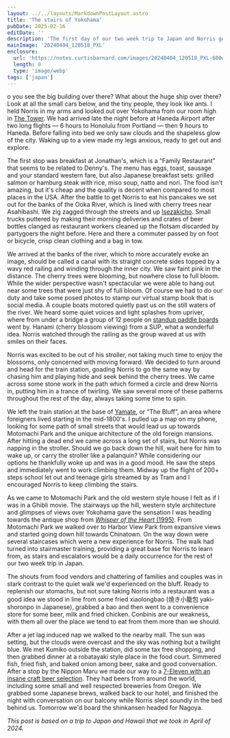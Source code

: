 ```yaml
---
layout: ../../layouts/MarkdownPostLayout.astro
title: 'The stairs of Yokohama'
pubDate: 2025-02-16
editDate: ''
description: 'The first day of our two week trip to Japan and Norris gets a lot of practice climbing stairs'
mainImage: '20240404_120518_PXL'
enclosure:
  url: 'https://notes.curtisbarnard.com/images/20240404_120518_PXL-600w.webp'
  length: 0
  type: 'image/webp'
tags: ['japan']
---
```



<CinemaImage 
  imgPath='20240404_055943_PXL'
  imgHeight='337px'
  altText='A man holding a child looking out over a harbor while pointing'
  caption=''
/>

<DropCap letter='D' />

o you see the big building over there? What about the huge ship over there? Look at all the small cars below, and the tiny people, they look like ants. I held Norris in my arms and looked out over Yokohama from our room high in [The Tower](https://maps.app.goo.gl/6GBNmyfGG2wjHMS39). We had arrived late the night before at Haneda Airport after two long flights — 6 hours to Honolulu from Portland — then 9 hours to Haneda. Before falling into bed we only saw clouds and the shapeless glow of the city. Waking up to a view made my legs anxious, ready to get out and explore.

<Double4by5
  imgPath1='20240402_131715.RAW-02_PXL'
  imgAlt1='A child climbing on chairs in an airport terminal'
  caption1='Norris climbing on chairs in the Daniel K. Inouye International Airport in Honolulu'
  imgPath2='20240403_214357.RAW-02_PXL'
  imgAlt2='A tall building going up into the clouds at night'
  caption2='The condo tower we would be staying at in Yokohama on the night of our arrival'
/>

The first stop was breakfast at Jonathan's, which is a “Family Restaurant” that seems to be related to Denny's. The menu has eggs, toast, sausage and your standard western fare, but also Japanese breakfast sets: grilled salmon or hamburg steak with rice, miso soup, natto and nori. The food isn't amazing, but it's cheap and the quality is decent when compared to most places in the USA. After the battle to get Norris to eat his pancakes we set out for the banks of the Ooka River, which is lined with cherry trees near Asahibashi. We zig zagged through the streets and up [Isezakicho](https://en.wikipedia.org/wiki/Isezakich%C5%8D). Small trucks puttered by making their morning deliveries  and crates of beer bottles clanged as restaurant workers cleaned up the flotsam discarded by partygoers the night before. Here and there a commuter passed by on foot or bicycle, crisp clean clothing and a bag in tow.

<Single4by5
  imgPath1='20240404_084500_FUJI200_03'
  imgAlt1='A person rides a bicycle past a closed Japanese restaurant'
  caption1='Isomaru suisan is a chain of seafood izakayas that were open 24 hours prior to  the pandemic'
/>

We arrived at the banks of the river, which to more accurately evoke an image, should be called a canal with its straight concrete sides topped by a wavy red railing and winding through the inner city. We saw faint pink in the distance. The cherry trees were blooming, but nowhere close to full bloom. While the wider perspective wasn't spectacular we were able to hang out near some trees that were just shy of full bloom. Of course we had to do our duty and take some posed photos to stamp our virtual stamp book that is social media.  A couple boats motored quietly past us on the still waters of the river. We heard some quiet voices and light splashes from upriver, where from under a bridge a group of 12 people on [standup paddle boards](https://yokohamasup-club.com/) went by. Hanami (cherry blossom viewing) from a SUP, what a wonderful idea. Norris watched through the railing as the group waved at us with smiles on their faces. 

<CinemaImage 
  imgPath='20240404_091848.RAW-02_PXL'
  imgHeight='337px'
  altText='A boat going up a river with a cherry tree in bloom in the foreground'
  caption=''
/>

<Triple4by5
  imgPath1='20240404_090527.PORTRAIT_PXL'
  imgAlt1='A man holding a child while they both look up at a cherry tree in bloom'
  caption1=''
  imgPath2='20240404_092500_FUJI200_07'
  imgAlt2='A detailed photo of cherry blossoms'
  caption2=''
  imgPath3='20240404_091246_PXL'
  imgAlt3='A woman holding a child while they both look up at a cherry tree in bloom'
  caption3=''
/>

<CinemaImage 
  imgPath='20240404_094441.RAW-02_PXL'
  imgHeight='337px'
  altText='A cluster of standup paddle boards tied to a dock with a train passing by above and cherry blossoms in the foreground'
  caption=''
/>

Norris was excited to be out of his stroller, not taking much time to enjoy the blossoms, only concerned with moving forward. We decided to turn around and head for the train station, goading Norris to go the same way by chasing him and playing hide and seek behind the cherry trees. We came across some stone work in the path which formed a circle and drew Norris in, putting him in a trance of twirling. We saw several more of these patterns throughout the rest of the day, always taking some time to spin.

We left the train station at the base of [Yamate](https://en.wikipedia.org/wiki/Yamate), or “The Bluff”, an area where foreigners lived starting in the mid-1800's. I pulled up a map on my phone, looking for some path of small streets that would lead us up towards Motomachi Park and the unique architecture of the old foreign mansions. After hitting a dead end we came across a long set of stairs, but Norris was napping in the stroller. Should we go back down the hill, wait here for him to wake up, or carry the stroller like a palanquin? While considering our options he thankfully woke up and was in a good mood. He saw the steps and immediately went to work climbing them. Midway up the flight of 200+ steps school let out and teenage girls streamed by as Tram and I encouraged Norris to keep climbing the stairs.

As we came to Motomachi Park and the old western style house I felt as if I was in a Ghibli movie. The stairways up the hill, western style architecture and glimpses of views over Yokohama gave the sensation I was heading towards the antique shop from [_Whisper of the Heart_ (1995)](https://en.wikipedia.org/wiki/Whisper_of_the_Heart). From Motomachi Park we walked over to Harbor View Park from expansive views and started going down hill towards Chinatown. On the way down were several staircases which were a new experience for Norris. The walk had turned into stairmaster training, providing a great base for Norris to learn from, as stairs and escalators would be a daily occurrence for the rest of our two week trip in Japan.

<Triple4by5
  imgPath1='20240404_111906_PXL'
  imgAlt1='A man holds a child in front of a pink flower wall while the man holds up the peace sign with his fingers'
  caption1=''
  imgPath2='20240404_113300_FUJI200_09'
  imgAlt2='A retro style hexagonal wooden phone booth'
  caption2=''
  imgPath3='20240404_120518_PXL'
  imgAlt3='A man holds a childs hand while they descend a staircase in a park'
  caption3=''
/>

The shouts from food vendors and chattering of families and couples was in stark contrast to the quiet walk we'd experienced on the bluff. Ready to replenish our stomachs, but not sure taking Norris into a restaurant was a good idea we stood in line from some fried xiaolongbao (焼き小籠包 yaki-shoronpo in Japanese), grabbed a bao and then went to a convenience store for some beer, milk and fried chicken. Conbinis are our weakness, with them all over the place we tend to eat from them more than we should.

<Double4by5
  imgPath1='20240404_130000_FUJI200_10'
  imgAlt1="A busy street with shoppers, signs, red lanterns in Yokohama's Chinatown"
  caption1=''
  imgPath2='20240404_131648_PXL'
  imgAlt2='A bag of fried chicken, a small milk carton and two cans of beer'
  caption2=''
/>

<Single4by5
  imgPath1='20240404_215450_PXL'
  imgAlt1='An open cooler in a convenience store stocked with craft beer'
  caption1='Just one of the several coolers stocked with craft brews from around the world at a 7-Eleven in Yokohama'
/>

After a jet lag induced nap we walked to the nearby mall. The sun was setting, but the clouds were overcast and the sky was nothing but a twilight blue. We met Kumiko outside the station, did some tax free shopping, and then grabbed dinner at a robatayaki style place in the food court. Simmered fish, fried fish, and baked onion among beer, sake and good conversation. After a stop by the Nippon Maru we made our way to a [7-Eleven with an insane craft beer selection](https://maps.app.goo.gl/o1iP4razwvQ5vygx7). They had beers from around the world, including some small and well respected breweries from Oregon. We grabbed some Japanese brews, walked back to our hotel, and finished the night with conversation on our balcony while Norris slept soundly in the bed behind us. Tomorrow we'd board the shinkansen headed for Nagoya.

<CinemaImage 
  imgPath='20240404_224331.NIGHT.RAW-02_PXL'
  imgHeight='337px'
  altText='A night view of Yokohama and the harbor from a tall building'
  caption=''
/>

_This post is based on a trip to Japan and Hawaii that we took in April of 2024._ 